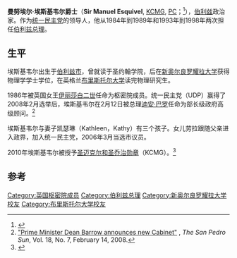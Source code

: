 {{Infobox Officeholder
|honorific-prefix  = [[阁下|阁下]]|
|name              = 曼努埃爾·埃斯基韋爾<br>Manuel Esquivel
|honorific-suffix  = [[KCMG|KCMG]]
|image             = Manuel Esquivel.jpg
|caption           = 攝於1993年
|order             = 第2任[[伯利兹总理|伯利兹总理]]
|term_start        = 1984年12月17日
|term_end          = 1989年9月7日
|monarch           = [[伊莉莎白二世|伊莉莎白二世]]
|governor_general  = [[埃尔米拉·米尼塔·戈登|埃尔米拉·米尼塔·戈登]]
|deputy            = {{le|柯尔·汤普森|Curl Thompson}}
|predecessor       = [[乔治·卡德尔·普赖斯|乔治·卡德尔·普赖斯]]
|successor         = 乔治·卡德尔·普赖斯
|term_start2       = 1993年7月3日
|term_end2         = 1998年8月30日
|governor_general2 = 埃尔米拉·米尼塔·戈登<br>[[杨可为|杨可为]]
|deputy2           = [[迪安·奥利弗·巴罗|迪安·巴罗]]
|predecessor2      = 乔治·卡德尔·普赖斯
|successor2        = {{le|赛义德·穆萨|Said Musa}}
|office3           = {{le|反对党领袖 (伯利兹)|Leader of the Opposition|反对党领袖}}
|term_start3       = 1989年9月7日
|term_end3         = 1993年7月3日
|primeminister3    = [[乔治·卡德尔·普赖斯|乔治·卡德尔·普赖斯]]
|predecessor3      = {{le|弗洛伦西奥·马林|Florencio Marin}}
|successor3        = 乔治·卡德尔·普赖斯
|office4           = {{le|众议院 (伯利兹)|House of Representatives (Belize)|伯利兹众议院}}{{le|加勒比海岸|Caribbean Shores}}议员
|term_start4       = 1984年12月14日
|term_end4         = 1998年8月27日
|predecessor4      = （选区成立）
|successor4        = {{le|荷西·科伊|Jose Coye}}
|birth_date        = {{birth date|1940|5|2}}
|birth_place       = {{flag|British Honduras}}[[伯利兹市|伯利兹市]]
|death_date        = {{death date and age|2022|2|10|1940|5|2}}
|death_place       = {{BLZ}}[[伯利兹市|伯利兹市]]
|party             = {{le|统一民主党 (伯利兹)|United Democratic Party (Belize)|统一民主党}}（1973－2022）<br>自由党（1969－1973）
|spouse            = Kathy Esquivel
}}
'''曼努埃尔·埃斯基韦尔爵士'''（'''Sir Manuel Esquivel''', [[圣迈克尔和圣乔治勋章|KCMG]], [[英国枢密院|PC]]；{{bd|1940年|5月2日|2022年|2月10日|catIdx=E}}<ref>{{cite news |title=Sir Manuel Esquivel passes |url=https://amandala.com.bz/news/sir-manuel-esquivel-passes/ |access-date=2022-02-12 |work=Amandala Newspaper |date=2022-02-12 |archive-date=2022-02-12 |archive-url=https://web.archive.org/web/20220212065642/https://amandala.com.bz/news/sir-manuel-esquivel-passes/ }}</ref>），[[伯利兹|伯利兹]]政治家。作为[[统一民主党_(伯利兹)|统一民主党]]的领导人，他从1984年到1989年和1993年到1998年两次担任[[伯利兹总理|伯利兹总理]]。

==生平==
埃斯基韦尔出生于[[伯利兹市|伯利兹市]]，曾就读于圣约翰学院，后在[[新奥尔良罗耀拉大学|新奥尔良罗耀拉大学]]获得物理学学士学位，在英格兰[[布里斯托尔大学|布里斯托尔大学]]读完物理研究生。

1986年被英国女王[[伊丽莎白二世|伊丽莎白二世]]任命为枢密院成员。统一民主党（UDP）赢得了2008年2月选举后，埃斯基韦尔在2月12日被总理[[迪安·奥利弗·巴罗|迪安·巴罗]]任命为部长级政府高级顾问。<ref>[http://www.sanpedrosun.com/old/08-071.html "Prime Minister Dean Barrow announces new Cabinet"] {{Wayback|url=http://www.sanpedrosun.com/old/08-071.html |date=20141021070223 }}, ''The San Pedro Sun'', Vol. 18, No. 7, February 14, 2008.</ref>

埃斯基韦尔与妻子凯瑟琳（Kathleen，Kathy）有三个孩子。女儿劳拉跟随父亲进入政界，加入统一民主党，2006年3月当选市议员。

2010年埃斯基韦尔被授予[[圣迈克尔和圣乔治勋章|圣迈克尔和圣乔治勋章]]（KCMG）。<ref>{{London Gazette |issue=59289 |date=31 December 2009 |startpage=41 |supp=yes }}</ref>

==参考==
{{reflist}}

{{s-start}}
{{s-off}}
{{succession box|title=[[伯利兹总理|伯利兹总理]]|years=1984–1989|before=[[乔治·卡德尔·普赖斯|乔治·卡德尔·普赖斯]]|after=乔治·卡德尔·普赖斯}}
{{succession box|title=伯利兹总理|years=1993–1998|before=乔治·卡德尔·普赖斯|after={{le|赛义德·穆萨|Said Musa}}}}
{{s-end}}

{{Authority control}}

{{DEFAULTSORT:Esquivel, Manuel}}
[[Category:英国枢密院成员|Category:英国枢密院成员]]
[[Category:伯利兹总理|Category:伯利兹总理]]
[[Category:新奥尔良罗耀拉大学校友|Category:新奥尔良罗耀拉大学校友]]
[[Category:布里斯托尔大学校友|Category:布里斯托尔大学校友]]